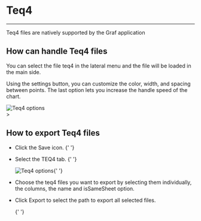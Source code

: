 
# Teq4

---

Teq4 files are natively supported by the Graf application

## How can handle Teq4 files

You can select the file teq4 in the lateral menu and the file will be loaded in the main side.

Using the settings button, you can customize the color, width, and spacing between points. The last option lets you increase the handle speed of the chart.

<div className="w-full grid lg:grid-cols-3 justify-center">
  <Settings className="w-10 h10" />
  <img src={Teq4Options} alt="Teq4 options" className="col-span-2" />
</div>
>

## How to export Teq4 files

- Click the Save icon.
  {' '}

  <Save className="w-5 h-5" />

- Select the TEQ4 tab.
  {' '}

  <img src={ExportTeq4IMG} alt="Teq4 options" className="col-span-2" />{' '}

- Choose the teq4 files you want to export by selecting them individually, the columns, the name and isSameSheet option.

- Click Export to select the path to export all selected files.

  {' '}
